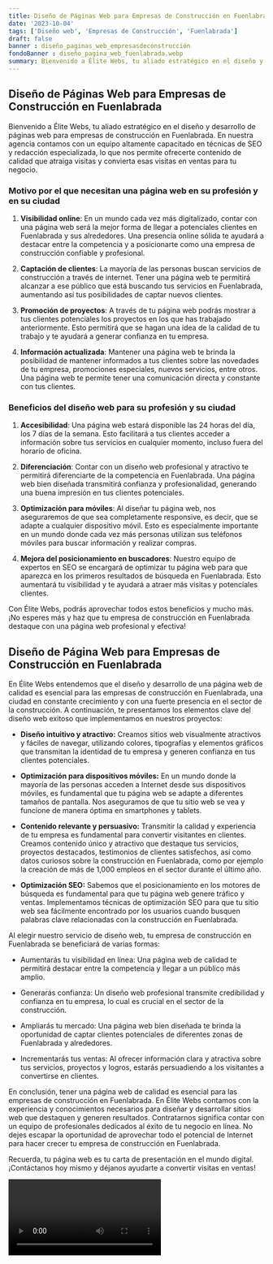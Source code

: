 ```yaml
---
title: Diseño de Páginas Web para Empresas de Construcción en Fuenlabrada
date: '2023-10-04'
tags: ['Diseño web', 'Empresas de Construcción', 'Fuenlabrada']
draft: false
banner : diseño_paginas_web_empresasdeconstrucción
fondoBanner : diseño_pagina_web_fuenlabrada.webp
summary: Bienvenido a Élite Webs, tu aliado estratégico en el diseño y desarrollo de páginas web para empresas de construcción en Fuenlabrada. En nuestra agencia contamos con un equipo altamente capacitado en técnicas de SEO y redacción especializada, lo que nos permite ofrecerte contenido de calidad que atraiga visitas y convierta esas visitas en ventas para tu negocio.
---
```


## Diseño de Páginas Web para Empresas de Construcción en Fuenlabrada

Bienvenido a Élite Webs, tu aliado estratégico en el diseño y desarrollo de páginas web para empresas de construcción en Fuenlabrada. En nuestra agencia contamos con un equipo altamente capacitado en técnicas de SEO y redacción especializada, lo que nos permite ofrecerte contenido de calidad que atraiga visitas y convierta esas visitas en ventas para tu negocio.

### Motivo por el que necesitan una página web en su profesión y en su ciudad

1. **Visibilidad online**: En un mundo cada vez más digitalizado, contar con una página web será la mejor forma de llegar a potenciales clientes en Fuenlabrada y sus alrededores. Una presencia online sólida te ayudará a destacar entre la competencia y a posicionarte como una empresa de construcción confiable y profesional.

2. **Captación de clientes**: La mayoría de las personas buscan servicios de construcción a través de internet. Tener una página web te permitirá alcanzar a ese público que está buscando tus servicios en Fuenlabrada, aumentando así tus posibilidades de captar nuevos clientes.

3. **Promoción de proyectos**: A través de tu página web podrás mostrar a tus clientes potenciales los proyectos en los que has trabajado anteriormente. Esto permitirá que se hagan una idea de la calidad de tu trabajo y te ayudará a generar confianza en tu empresa.

4. **Información actualizada**: Mantener una página web te brinda la posibilidad de mantener informados a tus clientes sobre las novedades de tu empresa, promociones especiales, nuevos servicios, entre otros. Una página web te permite tener una comunicación directa y constante con tus clientes.

### Beneficios del diseño web para su profesión y su ciudad

1. **Accesibilidad**: Una página web estará disponible las 24 horas del día, los 7 días de la semana. Esto facilitará a tus clientes acceder a información sobre tus servicios en cualquier momento, incluso fuera del horario de oficina.

2. **Diferenciación**: Contar con un diseño web profesional y atractivo te permitirá diferenciarte de la competencia en Fuenlabrada. Una página web bien diseñada transmitirá confianza y profesionalidad, generando una buena impresión en tus clientes potenciales.

3. **Optimización para móviles**: Al diseñar tu página web, nos aseguraremos de que sea completamente responsive, es decir, que se adapte a cualquier dispositivo móvil. Esto es especialmente importante en un mundo donde cada vez más personas utilizan sus teléfonos móviles para buscar información y realizar compras.

4. **Mejora del posicionamiento en buscadores**: Nuestro equipo de expertos en SEO se encargará de optimizar tu página web para que aparezca en los primeros resultados de búsqueda en Fuenlabrada. Esto aumentará tu visibilidad y te ayudará a atraer más visitas y potenciales clientes.

Con Élite Webs, podrás aprovechar todos estos beneficios y mucho más. ¡No esperes más y haz que tu empresa de construcción en Fuenlabrada destaque con una página web profesional y efectiva!

<GifSeo />

<Cta />

## Diseño de Página Web para Empresas de Construcción en Fuenlabrada

En Élite Webs entendemos que el diseño y desarrollo de una página web de calidad es esencial para las empresas de construcción en Fuenlabrada, una ciudad en constante crecimiento y con una fuerte presencia en el sector de la construcción. A continuación, te presentamos los elementos clave del diseño web exitoso que implementamos en nuestros proyectos:

- **Diseño intuitivo y atractivo:** Creamos sitios web visualmente atractivos y fáciles de navegar, utilizando colores, tipografías y elementos gráficos que transmitan la identidad de tu empresa y generen confianza en tus clientes potenciales.

- **Optimización para dispositivos móviles:** En un mundo donde la mayoría de las personas acceden a Internet desde sus dispositivos móviles, es fundamental que tu página web se adapte a diferentes tamaños de pantalla. Nos aseguramos de que tu sitio web se vea y funcione de manera óptima en smartphones y tablets.

- **Contenido relevante y persuasivo:** Transmitir la calidad y experiencia de tu empresa es fundamental para convertir visitantes en clientes. Creamos contenido único y atractivo que destaque tus servicios, proyectos destacados, testimonios de clientes satisfechos, así como datos curiosos sobre la construcción en Fuenlabrada, como por ejemplo la creación de más de 1,000 empleos en el sector durante el último año.

- **Optimización SEO:** Sabemos que el posicionamiento en los motores de búsqueda es fundamental para que tu página web genere tráfico y ventas. Implementamos técnicas de optimización SEO para que tu sitio web sea fácilmente encontrado por los usuarios cuando busquen palabras clave relacionadas con la construcción en Fuenlabrada.

Al elegir nuestro servicio de diseño web, tu empresa de construcción en Fuenlabrada se beneficiará de varias formas:

- Aumentarás tu visibilidad en línea: Una página web de calidad te permitirá destacar entre la competencia y llegar a un público más amplio.

- Generarás confianza: Un diseño web profesional transmite credibilidad y confianza en tu empresa, lo cual es crucial en el sector de la construcción.

- Ampliarás tu mercado: Una página web bien diseñada te brinda la oportunidad de captar clientes potenciales de diferentes zonas de Fuenlabrada y alrededores.

- Incrementarás tus ventas: Al ofrecer información clara y atractiva sobre tus servicios, proyectos y logros, estarás persuadiendo a los visitantes a convertirse en clientes.

En conclusión, tener una página web de calidad es esencial para las empresas de construcción en Fuenlabrada. En Élite Webs contamos con la experiencia y conocimientos necesarios para diseñar y desarrollar sitios web que destaquen y generen resultados. Contratarnos significa contar con un equipo de profesionales dedicados al éxito de tu negocio en línea. No dejes escapar la oportunidad de aprovechar todo el potencial de Internet para hacer crecer tu empresa de construcción en Fuenlabrada.

Recuerda, tu página web es tu carta de presentación en el mundo digital. ¡Contáctanos hoy mismo y déjanos ayudarte a convertir visitas en ventas!

<Video />

<CtaBot job='Empresas de Construcción' city='Fuenlabrada'/>

<Gmaps query='Fuenlabrada+españa+maps' />